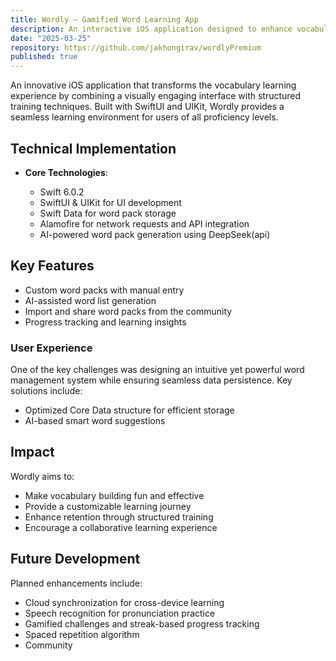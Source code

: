 ```yaml
---
title: Wordly – Gamified Word Learning App
description: An interactive iOS application designed to enhance vocabulary learning through an engaging and structured process. Inspired by Duolingo’s UI and Quizlet’s learning methodology, Wordly enables users to create, generate, and import word packs for personalized learning experiences.
date: "2025-03-25"
repository: https://github.com/jakhongirav/wordlyPremium
published: true
---
```


An innovative iOS application that transforms the vocabulary learning experience by combining a visually engaging interface with structured training techniques. Built with SwiftUI and UIKit, Wordly provides a seamless learning environment for users of all proficiency levels.

## Technical Implementation

- **Core Technologies**:

  - Swift 6.0.2
  - SwiftUI & UIKit for UI development
  - Swift Data for word pack storage
  - Alamofire for network requests and API integration
  - AI-powered word pack generation using DeepSeek(api)

## Key Features

- Custom word packs with manual entry
- AI-assisted word list generation
- Import and share word packs from the community
- Progress tracking and learning insights

### User Experience

One of the key challenges was designing an intuitive yet powerful word management system while ensuring seamless data persistence. Key solutions include:

- Optimized Core Data structure for efficient storage
- AI-based smart word suggestions

## Impact

Wordly aims to:

- Make vocabulary building fun and effective
- Provide a customizable learning journey
- Enhance retention through structured training
- Encourage a collaborative learning experience

## Future Development

Planned enhancements include:

- Cloud synchronization for cross-device learning
- Speech recognition for pronunciation practice
- Gamified challenges and streak-based progress tracking
- Spaced repetition algorithm
- Community
